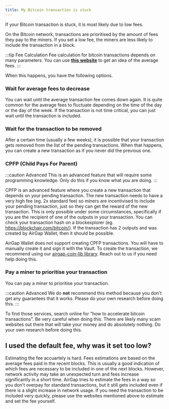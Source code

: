 ```yaml
---
title: My Bitcoin transaction is stuck
---
```


If your Bitcoin transaction is stuck, it is most likely due to low fees.

On the Bitcoin network, transactions are prioritised by the amount of fees they pay to the miners. If you set a low fee, the miners are less likely to include the transaction in a block.

:::tip Fee Calculation
Fee calculation for bitcoin transactions depends on many parameters. You can use **[this website](https://btc.network/estimate)** to get an idea of the average fees.
:::

When this happens, you have the following options.

### Wait for average fees to decrease

You can wait until the average transaction fee comes down again. It is quite common for the average fees to fluctuate depending on the time of the day or the day of the week. If the transaction is not time critical, you can just wait until the transaction is included.

### Wait for the transaction to be removed

After a certain time (usually a few weeks), it is possible that your transaction gets removed from the list of the pending transactions. When that happens, you can create a new transaction as if you never did the previous one.

### CPFP (Child Pays For Parent)

:::caution Advanced
This is an advanced feature that will require some programming knowledge. Only do this if you know what you are doing.
:::

CPFP is an advanced feature where you create a new transaction that depends on your pending transaction. The new transaction needs to have a very high fee (eg. 2x standard fee) so miners are incentivised to include your pending transaction, just so they can get the reward of the new transaction. This is only possible under some circumstances, specifically if you are the recipient of one of the outputs in your transaction. You can check your transaction hash on a blockexplorer (eg. https://blockchair.com/bitcoin/). If the transaction has 2 outputs and was created by AirGap Wallet, then it should be possible.

AirGap Wallet does not support creating CPFP transactions. You will have to manually create it and sign it with the Vault. To create the transaction, we recommend using our [airgap-coin-lib library](https://github.com/airgap-it/airgap-coin-lib). Reach out to us if you need help doing this.

### Pay a miner to prioritise your transaction

You can pay a miner to prioritise your transaction.

:::caution Advanced
We do **not** recommend this method because you don't get any guarantees that it works. Please do your own research before doing this.
:::

To find those services, search online for "how to accelerate bitcoin transactions". Be very careful when doing this. There are likely many scam websites out there that will take your money and do absolutely nothing. Do your own research before doing this.

<!--
### RBF (Replace By Fee) (Currently not supported by AirGap)

:::warning not supported
This is currently not supported by AirGap
:::

Some wallets allow the fee of a transaction to be increased. This is not currently possible in AirGap. -->

## I used the default fee, why was it set too low?

Estimating the fee accuartely is hard. Fees estimations are based on the average fees paid in the recent blocks. This is usually a good indication of which fees are necessary to be included in one of the next blocks. However, network activity may take an unexpected turn and fees increase significantly in a short time. AirGap tries to estimate the fees in a way so you don't overpay for standard transactions, but it still gets included even if there is a slight increase in network usage. If you need the transaction to be included very quickly, please use the websites mentioned above to estimate and set the fee yourself.
